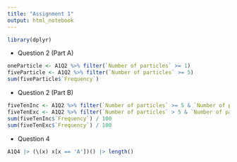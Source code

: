 ```yaml
---
title: "Assignment 1"
output: html_notebook
---
```


```r
library(dplyr)
```

- Question 2 (Part A)

```r
oneParticle <- A1Q2 %>% filter(`Number of particles` >= 1)
fiveParticle <- A1Q2 %>% filter(`Number of particles` >= 5)
sum(fiveParticle$`Frequency`)
```

- Question 2 (Part B)

```r
fiveTenInc <- A1Q2 %>% filter(`Number of particles` >= 5 & `Number of particles` <= 10)
fiveTenExc <- A1Q2 %>% filter(`Number of particles` > 5 & `Number of particles` < 10)
sum(fiveTenInc$`Frequency`) / 100
sum(fiveTenExc$`Frequency`) / 100
```

- Question 4
```r
A1Q4 |> (\(x) x[x == 'A'])() |> length() 
```

